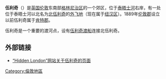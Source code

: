 {{noteTA|G1=UK Places}}
{{Infobox UK place
|official_name             = Woolwich
|static_image_name         = London, Woolwich-Centre, Beresford Square03.jpg
|static_image_caption      = 贝里斯福德广场与[[皇家兵工廠|皇家兵工廠]]
|country                   = 英格蘭
|region                    = 大倫敦
|london_borough            = Greenwich
|constituency_westminster  = [[Greenwich_and_Woolwich_(UK_Parliament_constituency)|Greenwich and Woolwich]]
|post_town                 = LONDON
|postcode_area             = SE
|postcode_district         = SE18
|dial_code                 = 020
|os_grid_reference         = TQ435795
|latitude                  = 51.488
|longitude                 = 0.063
|charingX_distance_mi      = 8.5
|charingX_direction        = WNW
|population                = 71,526
|population_ref            = (Woolwich Common, Woolwich Riverside, Plumstead and Glyndon wards 2011)
|area_total_km2            = 
}}
'''伍利奇'''（'''{{lang|en|Woolwich}}'''）是[[英国|英国]][[伦敦|伦敦]]东南部[[格林尼治区|格林尼治区]]的一个郊区，位于[[泰晤士河|泰晤士河]]右岸，有一处位于泰晤士河以北名为[[北伍利奇|北伍利奇]]的[[外飞地|外飞地]]（现在属于[[纽汉区|纽汉区]]）。1889年[[伦敦郡|伦敦郡]]设立以前伍利奇属于[[肯特郡|肯特郡]]。

伍利奇是一个重要的渡河点，设有[[伍利奇渡船|伍利奇渡船]]连接北伍利奇。

==外部链接==
*[http://www.hidden-london.com/woolwich.html “Hidden London”网站关于伍利奇的页面] {{Wayback|url=http://www.hidden-london.com/woolwich.html |date=20070928030415 }}
{{倫敦地區}}
{{DEFAULTSORT:Woolwich}}
[[Category:倫敦地區|Category:倫敦地區]]
{{UK-geo-stub}}
